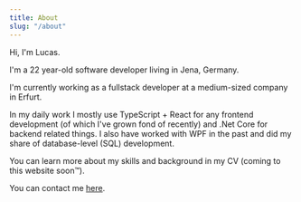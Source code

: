 ```yaml
---
title: About
slug: "/about"
---
```


Hi, I'm Lucas.

I'm a 22 year-old software developer living in Jena, Germany.

I'm currently working as a fullstack developer at a medium-sized company in Erfurt.

In my daily work I mostly use TypeScript + React for any frontend development (of which I've grown fond of recently) and .Net Core for backend related things. I also have worked with WPF in the past and did my share of database-level (SQL) development.

You can learn more about my skills and background in my CV (coming to this website soon™).

You can contact me [here](mailto:lucas@aceto.dev).